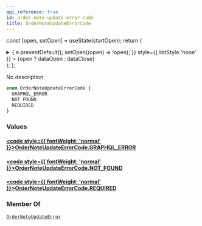 ```yaml
---
api_reference: true
id: order-note-update-error-code
title: OrderNoteUpdateErrorCode
---
```






const [open, setOpen] = useState(startOpen);
return (
<details {...(open ? { open: true } : {})} className="details" style={{ border:'none', boxShadow:'none', background:'var(--ifm-background-color)' }}>
<summary
onClick={(e) => {
e.preventDefault();
setOpen((open) => !open);
}}
style={{ listStyle:'none' }} >
{open ? dataOpen : dataClose}
</summary>
{open && children}
</details>
);
};

No description

```graphql
enum OrderNoteUpdateErrorCode {
  GRAPHQL_ERROR
  NOT_FOUND
  REQUIRED
}
```

### Values

#### [<code style={{ fontWeight: 'normal' }}>OrderNoteUpdateErrorCode.<b>GRAPHQL_ERROR</b></code>](#)

#### [<code style={{ fontWeight: 'normal' }}>OrderNoteUpdateErrorCode.<b>NOT_FOUND</b></code>](#)

#### [<code style={{ fontWeight: 'normal' }}>OrderNoteUpdateErrorCode.<b>REQUIRED</b></code>](#)

### Member Of

[`OrderNoteUpdateError`](../../../api-reference/orders/objects/order-note-update-error.mdx) <Badge class="badge badge--secondary" text="object"/>
